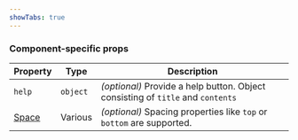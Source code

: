```yaml
---
showTabs: true
---
```



<DataValueReadwriteProperties />

### Component-specific props

| Property                                    | Type     | Description                                                                     |
| ------------------------------------------- | -------- | ------------------------------------------------------------------------------- |
| `help`                                      | `object` | _(optional)_ Provide a help button. Object consisting of `title` and `contents` |
| [Space](/uilib/components/space/properties) | Various  | _(optional)_ Spacing properties like `top` or `bottom` are supported.           |
